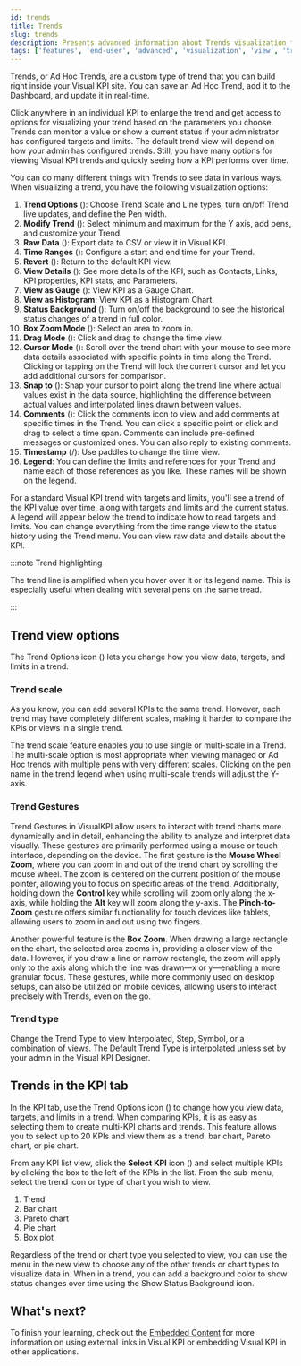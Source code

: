 ```yaml
---
id: trends
title: Trends
slug: trends
description: Presents advanced information about Trends visualization features of Visual KPIs software for an end user.
tags: ['features', 'end-user', 'advanced', 'visualization', 'view', 'trends', 'pen', 'kpi']
---
```



Trends, or Ad Hoc Trends, are a custom type of trend that you can build right inside your Visual KPI site. You can save an Ad Hoc Trend, add it to the Dashboard, and update it in real-time.

Click anywhere in an individual KPI to enlarge the trend and get access to options for visualizing your trend based on the parameters you choose. Trends can monitor a value or show a current status if your administrator has configured targets and limits. The default trend view will depend on how your admin has configured trends. Still, you have many options for viewing Visual KPI trends and quickly seeing how a KPI performs over time.

You can do many different things with Trends to see data in various ways. When visualizing a trend, you have the following visualization options:

1. **Trend Options** (<SvgFont icon="263"/>): Choose Trend Scale and Line types, turn on/off Trend live updates, and define the Pen width.
2. **Modify Trend** (<SvgFont icon="165"/>): Select minimum and maximum for the Y axis, add pens, and customize your Trend.
3. **Raw Data** (<SvgFont icon="182"/>): Export data to CSV or view it in Visual KPI.
4. **Time Ranges** (<SvgFont icon="244"/>): Configure a start and end time for your Trend.
5. **Revert** (<SvgFont icon="222"/>): Return to the default KPI view.
6. **View Details** (<SvgFont icon="200"/>): See more details of the KPI, such as Contacts, Links, KPI properties, KPI stats, and Parameters.
7. **View as Gauge** (<SvgFont icon="178"/>): View KPI as a Gauge Chart.
8. **View as Histogram**: View KPI as a Histogram Chart.
9. **Status Background** (<SvgFont icon="32"/>): Turn on/off the background to see the historical status changes of a trend in full color.
10. **Box Zoom Mode** (<SvgFont icon="123"/>): Select an area to zoom in.
11. **Drag Mode** (<SvgFont icon="180"/>): Click and drag to change the time view.
12. **Cursor Mode** (<SvgFont icon="242"/>): Scroll over the trend chart with your mouse to see more data details associated with specific points in time along the Trend. Clicking or tapping on the Trend will lock the current cursor and let you add additional cursors for comparison.
13. **Snap to** (<SvgFont icon="228"/>): Snap your cursor to point along the trend line where actual values exist in the data source, highlighting the difference between actual values and interpolated lines drawn between values.
14. **Comments** (<SvgFont icon="235"/>): Click the comments icon to view and add comments at specific times in the Trend. You can click a specific point or click and drag to select a time span. Comments can include pre-defined messages or customized ones. You can also reply to existing comments.
15. **Timestamp** (<SvgFont icon="148"/>/<SvgFont icon="149"/>): Use paddles to change the time view.
16. **Legend**: You can define the limits and references for your Trend and name each of those references as you like. These names will be shown on the legend.

<StylizedImage
  imgURL="img/docs/end-user/features/visualization/trends/features-visualization-trendtopbar.png"
  alt="Visualization Trend Options"
/>

For a standard Visual KPI trend with targets and limits, you'll see a trend of the KPI value over time, along with targets and limits and the current status. A legend will appear below the trend to indicate how to read targets and limits. You can change everything from the time range view to the status history using the Trend menu. You can view raw data and details about the KPI.

:::note Trend highlighting

The trend line is amplified when you hover over it or its legend name. This is especially useful when dealing with several pens on the same tread.

:::

## Trend view options

The Trend Options icon (<SvgFont icon="263"/>) lets you change how you view data, targets, and limits in a trend.

### Trend scale

As you know, you can add several KPIs to the same trend. However, each trend may have completely different scales, making it harder to compare the KPIs or views in a single trend.

The trend scale feature enables you to use single or multi-scale in a Trend. The multi-scale option is most appropriate when viewing managed or Ad Hoc trends with multiple pens with very different scales. Clicking on the pen name in the trend legend when using multi-scale trends will adjust the Y-axis.

<StylizedImage
  imgURL="img/docs/end-user/features/visualization/trends/features-visualization-trend-scale.gif"
  alt="Trend scale option"
/>

### Trend Gestures

Trend Gestures in VisualKPI allow users to interact with trend charts more dynamically and in detail, enhancing the ability to analyze and interpret data visually. These gestures are primarily performed using a mouse or touch interface, depending on the device. The first gesture is the **Mouse Wheel Zoom**, where you can zoom in and out of the trend chart by scrolling the mouse wheel. The zoom is centered on the current position of the mouse pointer, allowing you to focus on specific areas of the trend. Additionally, holding down the **Control** key while scrolling will zoom only along the x-axis, while holding the **Alt** key will zoom along the y-axis. The **Pinch-to-Zoom** gesture offers similar functionality for touch devices like tablets, allowing users to zoom in and out using two fingers.

Another powerful feature is the **Box Zoom**. When drawing a large rectangle on the chart, the selected area zooms in, providing a closer view of the data. However, if you draw a line or narrow rectangle, the zoom will apply only to the axis along which the line was drawn—x or y—enabling a more granular focus. These gestures, while more commonly used on desktop setups, can also be utilized on mobile devices, allowing users to interact precisely with Trends, even on the go.

### Trend type

Change the Trend Type to view Interpolated, Step, Symbol, or a combination of views. The Default Trend Type is interpolated unless set by your admin in the Visual KPI Designer.

<StylizedImage
  imgURL="img/docs/end-user/features/visualization/trends/features-trend-scaletype.png"
  alt="Trend View Options"
/>

## Trends in the KPI tab

In the KPI tab, use the Trend Options icon (<SvgFont icon="192"/>) to change how you view data, targets, and limits in a trend. When comparing KPIs, it is as easy as selecting them to create multi-KPI charts and trends. This feature allows you to select up to 20 KPIs and view them as a trend, bar chart, Pareto chart, or pie chart.

From any KPI list view, click the **Select KPI** icon (<SvgFont icon="255"/>) and select multiple KPIs by clicking the box to the left of the KPIs in the list. From the sub-menu, select the trend icon or type of chart you wish to view.

1. Trend
2. Bar chart
3. Pareto chart
4. Pie chart
5. Box plot

<StylizedImage
  imgURL="img/docs/end-user/features/visualization/trends/features-visualization-trendoptions-cut.png"
  alt="Visualization Trend Options"
/>

Regardless of the trend or chart type you selected to view, you can use the menu in the new view to choose any of the other trends or chart types to visualize data in. When in a trend, you can add a background color to show status changes over time using the Show Status Background icon.

## What's next?

To finish your learning, check out the [Embedded Content](/docs/end-user/features/visualizations/embedded-content) for more information on using external links in Visual KPI or embedding Visual KPI in other applications.